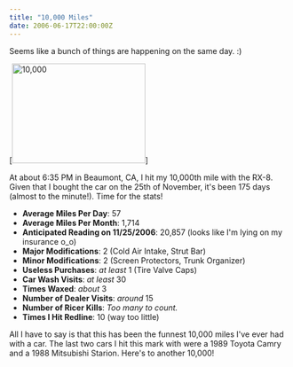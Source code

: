 ```yaml
---
title: "10,000 Miles"
date: 2006-06-17T22:00:00Z
---
```


Seems like a bunch of things are happening on the same day. :)

[<img src="https://static.flickr.com/76/169434480_9284e5dce7_m.jpg" width="240" height="180" alt="10,000" />]

At about 6:35 PM in Beaumont, CA, I hit my 10,000th mile with the RX-8. Given that I bought the car on the 25th of November, it's been 175 days (almost to the minute!). Time for the stats!

+  **Average Miles Per Day**: 57
+  **Average Miles Per Month**: 1,714
+  **Anticipated Reading on 11/25/2006**: 20,857 (looks like I'm lying on my insurance o_o)
+  **Major Modifications**: 2 (Cold Air Intake, Strut Bar)
+  **Minor Modifications**: 2 (Screen Protectors, Trunk Organizer)
+  **Useless Purchases**: _at least_ 1 (Tire Valve Caps)
+  **Car Wash Visits**: _at least_ 30
+  **Times Waxed**: _about_ 3
+  **Number of Dealer Visits**: _around_ 15
+  **Number of Ricer Kills**: _Too many to count._
+  **Times I Hit Redline**: 10 (way too little)

All I have to say is that this has been the funnest 10,000 miles I've ever had with a car. The last two cars I hit this mark with were a 1989 Toyota Camry and a 1988 Mitsubishi Starion. Here's to another 10,000!

[1]: http://www.flickr.com/photos/avalonstar/169434480/
